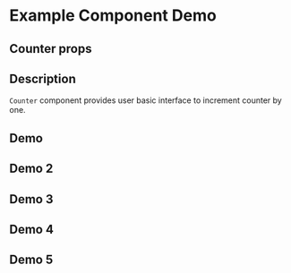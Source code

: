 
<Meta title="Layout/Grid" component={Container} />

# Example Component Demo

## Counter props

<ArgsTable of={Container} />

## Description

`Counter` component provides user basic interface to increment counter by one.

## Demo

<Story of={GridStories.ContainerExample} />

## Demo 2

<Story of={GridStories.ContainerResponsive} />

## Demo 3

<Story of={GridStories.ContainerOffset} />

## Demo 4

<Story of={GridStories.ContainerFluid} />

## Demo 5

<Story of={GridStories.ContainerWidth} />




